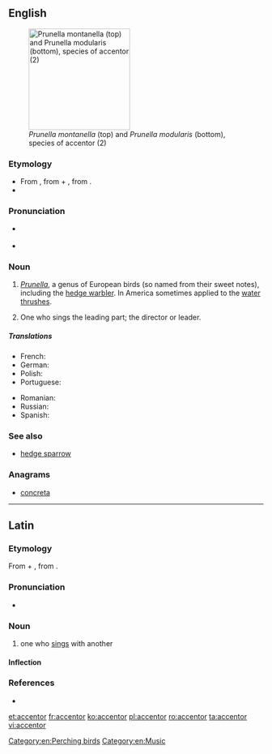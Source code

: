 ==English==
{{wikipedia}}
[[Image:Prunella modularis montanella.jpg|thumb|right|200px|''Prunella montanella'' (top) and ''Prunella modularis'' (bottom), species of accentor (2)]]

===Etymology===
* From {{etyl|la|en}} {{term|accentor||one who sings with another|lang=la}}, from {{term|ad|lang=la}} +  {{term|cantor||singer|lang=la}}, from {{m|la|canō||sing}}.
* {{suffix|accent|or|lang=en}}

===Pronunciation===
* {{a|UK}} {{IPA|/əkˈsɛntə/|lang=en}}
* {{a|US}} {{IPA|/ək.ˈsɛn.tɚ/|lang=en}}

===Noun===
{{en-noun}}

# ''[[Prunella]]'', a genus of European birds (so named from their sweet notes), including the [[hedge warbler]]. In America sometimes applied to the [[water thrush]]es.
# {{context|music|obsolete|lang=en}} One who sings the leading part; the director or leader.

=====Translations=====
{{trans-top|bird of the Prunella genus}}
* French: {{t+|fr|accenteur|m}}
* German: {{t+|de|Braunelle|f}}
* Polish: {{t|pl|płochacz|m}}
* Portuguese: {{t|pt|ferreirinha|f}}
{{trans-mid}}
* Romanian: {{t+|ro|brumăriță|f}}
* Russian: {{t+|ru|завиру́шка|m}}
* Spanish: {{t+|es|acentor|m}}
{{trans-bottom}}

{{trans-top|''music'': director or leader}}
{{trans-mid}}
{{trans-bottom}}

===See also===
* [[hedge sparrow]]

===Anagrams===
* [[concreta#English|concreta]]

[[Category:en:Perching birds]]
[[Category:en:Music]]

----

==Latin==
{{was fwotd|2014|August|22|lang=la}}

===Etymology===
From {{term|ad|lang=la}} +  {{term|cantor||singer|lang=la}}, from {{m|la|canō||sing}}.

===Pronunciation===
* {{la-pronunc|accentor}}

===Noun===
{{la-noun|accentor||accentōris|m|third}}

# one who [[sing]]s with another

====Inflection====
{{la-decl-3rd|accentor|accentōr}}

===References===
* {{R:L&S}}

[[et:accentor]]
[[fr:accentor]]
[[ko:accentor]]
[[pl:accentor]]
[[ro:accentor]]
[[ta:accentor]]
[[vi:accentor]]